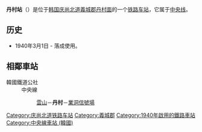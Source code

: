 {{unreferenced|time=2014-05-23T03:40:15+00:00}}
{{朝鮮半島車站資訊
|公司色 = #0066b3
|文字色 = 
|站名 = 丹村站<br />{{lang|en|Danchon}}
|圖片 =
|pxl = 
|圖片說明 =
|車站編號 =
|前一站 = [[雲山站_(韓國)|雲山]]
|前一站距離 =5.5
|後一站距離 =4.7
|後一站 = [[业洞信号场|业洞信号场]]
|所屬路線 = [[中央线_(韩国)|中央线]]
|距離 = 262.0
|起點站 = [[清凉里站|清凉里]]
|諺文 = 단촌역
|朝鮮漢字 = 丹村驛
|文觀部式 =Danchon-yeok 
|馬-賴式 =
|副站名 = 
|停站路線數 = 
|所屬公司 = [[韩国铁道公社|韩国铁道公社]]
|所在地 =[[庆尚北道|庆尚北道]][[義城郡|義城郡]][[丹村面|丹村面]]
|車站構造 = 地面车站
|月台配置 = 
|啟用年月日 =1940年3月1日 
|廢站年月日 = 
|上下車人次 =
|統計年度 =
|轉車 = 
|備註 = 
|全寬備註 = 
}}

'''丹村站'''（{{kor|諺=단촌역|漢=丹村驛|羅=Danchon yeok|f=y}}）是位于[[韩国|韩国]][[庆尚北道|庆尚北道]][[義城郡|義城郡]][[丹村面|丹村面]]的一个[[铁路车站|铁路车站]]，它属于[[中央线_(韩国)|中央线]]。

== 历史 ==
*1940年3月1日 - 落成使用。

== 相鄰車站 ==
;韓國鐵道公社
:中央線
::[[雲山站_(韓國)|雲山]]－'''丹村'''－[[業洞信號場|業洞信號場]]

{{中央线 (韩国)}}

[[Category:庆尚北道铁路车站|Category:庆尚北道铁路车站]]
[[Category:義城郡|Category:義城郡]]
[[Category:1940年啟用的鐵路車站|Category:1940年啟用的鐵路車站]]
[[Category:中央線車站_(韓國)|Category:中央線車站 (韓國)]]